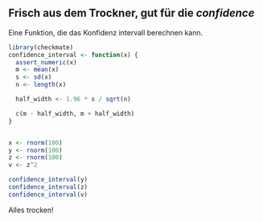 ## Frisch aus dem Trockner, gut für die *confidence*

Eine Funktion, die das Konfidenz intervall berechnen kann.
```r
library(checkmate)
confidence_interval <- function(x) {
  assert_numeric(x)
  m <- mean(x)
  s <- sd(x)
  n <- length(x)

  half_width <- 1.96 * s / sqrt(n)

  c(m - half_width, m + half_width)
}


x <- rnorm(100)
y <- rnorm(100)
z <- rnorm(100)
v <- z^2

confidence_interval(y)
confidence_interval(z)
confidence_interval(v)
``` 

Alles trocken!